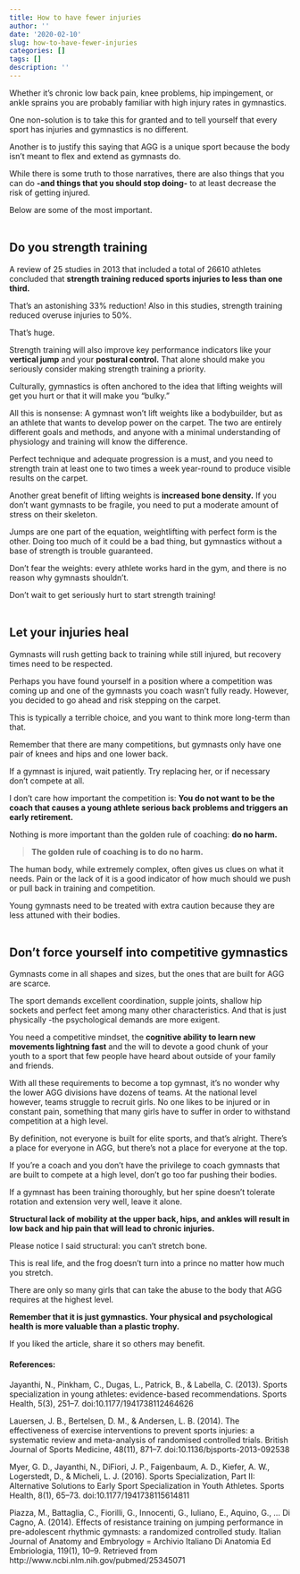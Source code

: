 ```yaml
---
title: How to have fewer injuries
author: ''
date: '2020-02-10'
slug: how-to-have-fewer-injuries
categories: []
tags: []
description: ''
---
```

Whether it's chronic low back pain, knee problems, hip impingement, or ankle sprains you are probably familiar with high injury rates in gymnastics.

One non-solution is to take this for granted and to tell yourself that every sport has injuries and gymnastics is no different. 

Another is to justify this saying that AGG is a unique sport because the body isn't meant to flex and extend as gymnasts do. 

While there is some truth to those narratives, there are also things that you can do **-and things that you should stop doing-** to at least decrease the risk of getting injured. 

Below are some of the most important.    
<br />

## Do you strength training

A review of 25 studies in 2013 that included a total of 26610 athletes concluded that **strength training reduced sports injuries to less than one third.** 

That's an astonishing 33% reduction! Also in this studies, strength training reduced overuse injuries to 50%. 

That's huge. 

Strength training will also improve key performance indicators like your **vertical jump** and your **postural control.** That alone should make you seriously consider making strength training a priority. 

Culturally, gymnastics is often anchored to the idea that lifting weights will get you hurt or that it will make you "bulky." 

All this is nonsense: A gymnast won't lift weights like a bodybuilder, but as an athlete that wants to develop power on the carpet. The two are entirely different goals and methods, and anyone with a minimal understanding of physiology and training will know the difference. 

Perfect technique and adequate progression is a must, and you need to strength train at least one to two times a week year-round to produce visible results on the carpet.

Another great benefit of lifting weights is **increased bone density.** If you don't want gymnasts to be fragile, you need to put a moderate amount of stress on their skeleton. 

Jumps are one part of the equation, weightlifting with perfect form is the other. Doing too much of it could be a bad thing, but gymnastics without a base of strength is trouble guaranteed. 

Don't fear the weights: every athlete works hard in the gym, and there is no reason why gymnasts shouldn't. 

Don’t wait to get seriously hurt to start strength training!  
<br />

## Let your injuries heal  

Gymnasts will rush getting back to training while still injured, but recovery times need to be respected.

Perhaps you have found yourself in a position where a competition was coming up and one of the gymnasts you coach wasn't fully ready. However, you decided to go ahead and risk stepping on the carpet. 

This is typically a terrible choice, and you want to think more long-term than that.

Remember that there are many competitions, but gymnasts only have one pair of knees and hips and one lower back. 

If a gymnast is injured, wait patiently. Try replacing her, or if necessary don't compete at all. 

I don't care how important the competition is: **You do not want to be the coach that causes a young athlete serious back problems and triggers an early retirement.**

Nothing is more important than the golden rule of coaching: **do no harm.**

>**The golden rule of coaching is to do no harm.**


The human body, while extremely complex, often gives us clues on what it needs. Pain or the lack of it is a good indicator of how much should we push or pull back in training and competition. 

Young gymnasts need to be treated with extra caution because they are less attuned with their bodies.  
<br />


## Don't force yourself into competitive gymnastics 

Gymnasts come in all shapes and sizes, but the ones that are built for AGG are scarce. 

The sport demands excellent coordination, supple joints, shallow hip sockets and perfect feet among many other characteristics. And that is just physically -the psychological demands are more exigent.

You need a competitive mindset, the **cognitive ability to learn new movements lightning fast** and the will to devote a good chunk of your youth to a sport that few people have heard about outside of your family and friends.

With all these requirements to become a top gymnast, it's no wonder why the lower AGG divisions have dozens of teams. At the national level however, teams struggle to recruit girls. No one likes to be injured or in constant pain, something that many girls have to suffer in order to withstand competition at a high level. 

By definition, not everyone is built for elite sports, and that's alright. There's a place for everyone in AGG, but there's not a place for everyone at the top.

If you're a coach and you don't have the privilege to coach gymnasts that are built to compete at a high level, don't go too far pushing their bodies. 

If a gymnast has been training thoroughly, but her spine doesn't tolerate rotation and extension very well, leave it alone. 

**Structural lack of mobility at the upper back, hips, and ankles will result in low back and hip pain that will lead to chronic injuries.**

Please notice I said structural: you can't stretch bone.

This is real life, and the frog doesn't turn into a prince no matter how much you stretch.

There are only so many girls that can take the abuse to the body that AGG requires at the highest level. 

**Remember that it is just gymnastics. Your physical and psychological health is more valuable than a plastic trophy.**

If you liked the article, share it so others may benefit.

#### References:

Jayanthi, N., Pinkham, C., Dugas, L., Patrick, B., & Labella, C. (2013). Sports specialization in young athletes: evidence-based recommendations. Sports Health, 5(3), 251–7. doi:10.1177/1941738112464626

Lauersen, J. B., Bertelsen, D. M., & Andersen, L. B. (2014). The effectiveness of exercise interventions to prevent sports injuries: a systematic review and meta-analysis of randomised controlled trials. British Journal of Sports Medicine, 48(11), 871–7. doi:10.1136/bjsports-2013-092538

Myer, G. D., Jayanthi, N., DiFiori, J. P., Faigenbaum, A. D., Kiefer, A. W., Logerstedt, D., & Micheli, L. J. (2016). Sports Specialization, Part II: Alternative Solutions to Early Sport Specialization in Youth Athletes. Sports Health, 8(1), 65–73. doi:10.1177/1941738115614811

Piazza, M., Battaglia, C., Fiorilli, G., Innocenti, G., Iuliano, E., Aquino, G., … Di Cagno, A. (2014). Effects of resistance training on jumping performance in pre-adolescent rhythmic gymnasts: a randomized controlled study. Italian Journal of Anatomy and Embryology = Archivio Italiano Di Anatomia Ed Embriologia, 119(1), 10–9. Retrieved from http://www.ncbi.nlm.nih.gov/pubmed/25345071


